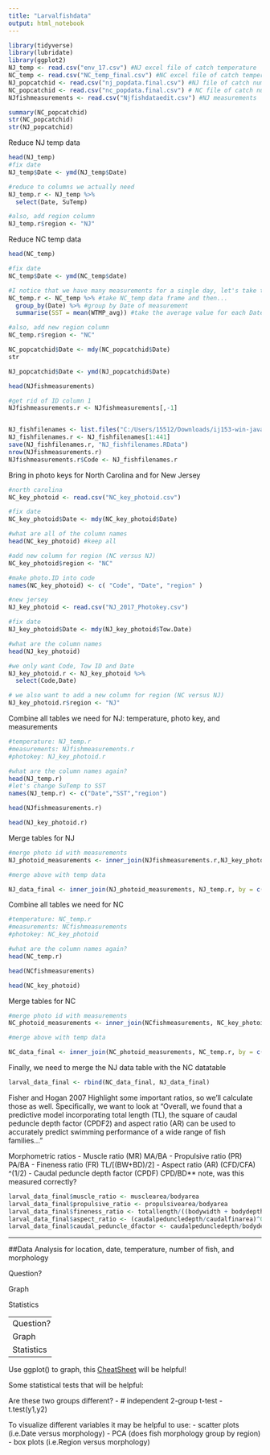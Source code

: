 ```yaml
---
title: "Larvalfishdata"
output: html_notebook
---
```

```r
library(tidyverse)
library(lubridate)
library(ggplot2)
NJ_temp <- read.csv("env_17.csv") #NJ excel file of catch temperature
NC_temp <- read.csv("NC_temp_final.csv") #NC excel file of catch temperature
NJ_popcatchid <- read.csv("nj_popdata.final.csv") #NJ file of catch number and id 
NC_popcatchid <- read.csv("nc_popdata.final.csv") # NC file of catch number and id 
NJfishmeasurements <- read.csv("Njfishdataedit.csv") #NJ measurements


```

```r
summary(NC_popcatchid)
str(NC_popcatchid)
str(NJ_popcatchid)


```
Reduce NJ temp data
```r
head(NJ_temp)
#fix date
NJ_temp$Date <- ymd(NJ_temp$Date)

#reduce to columns we actually need
NJ_temp.r <- NJ_temp %>%
  select(Date, SuTemp)

#also, add region column
NJ_temp.r$region <- "NJ"
```

Reduce NC temp data
```r
head(NC_temp)

#fix date
NC_temp$Date <- ymd(NC_temp$date)

#I notice that we have many measurements for a single day, let's take the average for each day
NC_temp.r <- NC_temp %>% #take NC_temp data frame and then...
  group_by(Date) %>% #group by Date of measurement
  summarise(SST = mean(WTMP_avg)) #take the average value for each Date and put into column SST (sea surface temperature)

#also, add new region column
NC_temp.r$region <- "NC"
```


```r
NC_popcatchid$Date <- mdy(NC_popcatchid$Date)
str
```
```r
NJ_popcatchid$Date <- ymd(NJ_popcatchid$Date)
```

```r
head(NJfishmeasurements)

#get rid of ID column 1
NJfishmeasurements.r <- NJfishmeasurements[,-1]


NJ_fishfilenames <- list.files("C:/Users/15512/Downloads/ij153-win-java8/ImageJ/FishlarvePICS")
NJ_fishfilenames.r <- NJ_fishfilenames[1:441]
save(NJ_fishfilenames.r, "NJ_fishfilenames.RData")
nrow(NJfishmeasurements.r)
NJfishmeasurements.r$Code <- NJ_fishfilenames.r

```

Bring in photo keys for North Carolina and for New Jersey
```r
#north carolina
NC_key_photoid <- read.csv("NC_key_photoid.csv")

#fix date
NC_key_photoid$Date <- mdy(NC_key_photoid$Date)

#what are all of the column names
head(NC_key_photoid) #keep all

#add new column for region (NC versus NJ)
NC_key_photoid$region <- "NC"

#make photo.ID into code
names(NC_key_photoid) <- c( "Code", "Date", "region" )

#new jersey
NJ_key_photoid <- read.csv("NJ_2017_Photokey.csv")

#fix date
NJ_key_photoid$Date <- mdy(NJ_key_photoid$Tow.Date)

#what are the column names
head(NJ_key_photoid)

#we only want Code, Tow ID and Date
NJ_key_photoid.r <- NJ_key_photoid %>%
  select(Code,Date)

# we also want to add a new column for region (NC versus NJ)
NJ_key_photoid.r$region <- "NJ"

```

Combine all tables we need for NJ: temperature, photo key, and measurements
```r
#temperature: NJ_temp.r
#measurements: NJfishmeasurements.r
#photokey: NJ_key_photoid.r

#what are the column names again?
head(NJ_temp.r) 
#let's change SuTemp to SST
names(NJ_temp.r) <- c("Date","SST","region")

head(NJfishmeasurements.r)

head(NJ_key_photoid.r)

```
Merge tables for NJ
```r
#merge photo id with measurements
NJ_photoid_measurements <- inner_join(NJfishmeasurements.r,NJ_key_photoid.r, by = "Code")

#merge above with temp data

NJ_data_final <- inner_join(NJ_photoid_measurements, NJ_temp.r, by = c("Date","region","Code"))

```


Combine all tables we need for NC
```r
#temperature: NC_temp.r
#measurements: NCfishmeasurements
#photokey: NC_key_photoid

#what are the column names again?
head(NC_temp.r) 

head(NCfishmeasurements)

head(NC_key_photoid)
```

Merge tables for NC
```r
#merge photo id with measurements
NC_photoid_measurements <- inner_join(NCfishmeasurements, NC_key_photoid, by = "Code")

#merge above with temp data

NC_data_final <- inner_join(NC_photoid_measurements, NC_temp.r, by = c("Date","region","Code"))

```

Finally, we need to merge the NJ data table with the NC datatable

```r
larval_data_final <- rbind(NC_data_final, NJ_data_final)

```

Fisher and Hogan 2007 Highlight some important ratios, so we'll calculate those as well. Specifically, we want to look at "Overall, we found that a predictive model incorporating total length (TL), the square of caudal peduncle depth factor (CPDF2) and aspect ratio (AR) can be used to accurately predict swimming performance of a wide range of fish families..."

Morphometric ratios
- Muscle ratio (MR) MA/BA
- Propulsive ratio (PR) PA/BA
- Fineness ratio (FR) TL/[(BW+BD)/2]
- Aspect ratio (AR) (CFD/CFA) ^(1/2)
- Caudal peduncle depth factor (CPDF) CPD/BD** note, was this  measured correctly?

```r
larval_data_final$muscle_ratio <- musclearea/bodyarea
larval_data_final$propulsive_ratio <- propulsivearea/bodyarea
larval_data_final$fineness_ratio <- totallength/((bodywidth + bodydepthpectoral)/2)
larval_data_final$aspect_ratio <- (caudalpeduncledepth/caudalfinarea)^0.5
larval_data_final$caudal_peduncle_dfactor <- caudalpeduncledepth/bodydepth

```

---------

##Data Analysis for location, date, temperature, number of fish, and morphology

Question?

Graph

Statistics

-----------
Question? 

Graph

Statistics

---------

Use ggplot() to graph, this [CheatSheet](https://www.maths.usyd.edu.au/u/UG/SM/STAT3022/r/current/Misc/data-visualization-2.1.pdf) will be helpful!



Some statistical tests that will be helpful:

Are these two groups different?
- # independent 2-group t-test
- t.test(y1,y2)

To visualize different variables it may be helpful to use:
- scatter plots (i.e.Date versus morphology)
- PCA (does fish morphology group by region)
- box plots (i.e.Region versus morphology)